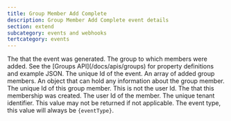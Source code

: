 ```yaml
---
title: Group Member Add Complete
description: Group Member Add Complete event details
section: extend
subcategory: events and webhooks
tertcategory: events
---
```



<Event name="Group Member Add Complete"
       eventType={eventType}
       version="1.38.0"
       description="This event is generated when one or more users are added to a group. The JSON includes the Group and an array of added members."
       scope="tenant"
       transactional="false" />

<EventBody eventType={eventType}
           jsonFile="group-member-add-complete.json">

  <APIField slot="leading-fields" name="event.createInstant" type="Long">
    The <ReferenceLink file="data-types#instants" label="instant" /> that the event was generated.
  </APIField>

  <APIField slot="leading-fields" name="event.group" type="Object">
    The group to which members were added. See the [Groups API](/docs/apis/groups) for property definitions and example JSON.
  </APIField>

  <APIField slot="leading-fields" name="event.id" type="UUID">
    The unique Id of the event.
  </APIField>

  <APIField slot="trailing-fields" name="event.members" type="Array">
    An array of added group members.
  </APIField>

  <APIField slot="trailing-fields" name="event.members[x].data" type="Object">
    An object that can hold any information about the group member.
  </APIField>

  <APIField slot="trailing-fields" name="event.members[x].id" type="UUID">
    The unique Id of this group member. This is not the user Id.
  </APIField>

  <APIField slot="trailing-fields" name="event.members[x].insertInstant" type="Long">
    The <ReferenceLink file="data-types#instants" label="instant" /> that this membership was created.
  </APIField>

  <APIField slot="trailing-fields" name="event.members[x].userId" type="UUID">
    The user Id of the member.
  </APIField>

  <APIField slot="trailing-fields" name="event.tenantId" type="UUID">
    The unique tenant identifier. This value may not be returned if not applicable.
  </APIField>
    
  <APIField slot="trailing-fields" name="event.type" type="String">
    The event type, this value will always be <code>{eventType}</code>.
  </APIField>

</EventBody>

